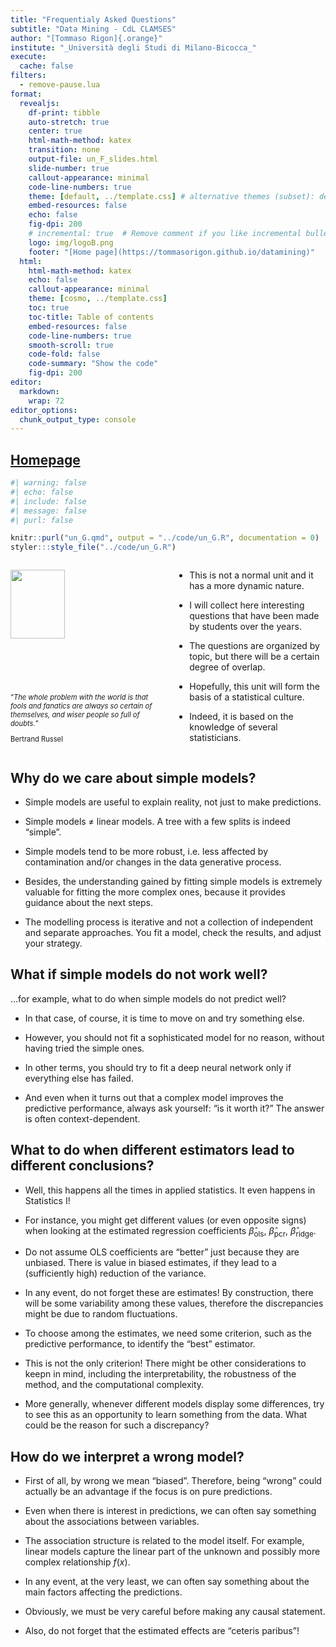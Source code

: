 ```yaml
---
title: "Frequentialy Asked Questions"
subtitle: "Data Mining - CdL CLAMSES"
author: "[Tommaso Rigon]{.orange}"
institute: "_Università degli Studi di Milano-Bicocca_"
execute:
  cache: false
filters: 
  - remove-pause.lua
format:
  revealjs:
    df-print: tibble
    auto-stretch: true
    center: true
    html-math-method: katex
    transition: none
    output-file: un_F_slides.html
    slide-number: true
    callout-appearance: minimal
    code-line-numbers: true
    theme: [default, ../template.css] # alternative themes (subset): default, night, dark
    embed-resources: false
    echo: false
    fig-dpi: 200
    # incremental: true  # Remove comment if you like incremental bullet points
    logo: img/logoB.png
    footer: "[Home page](https://tommasorigon.github.io/datamining)"
  html:
    html-math-method: katex
    echo: false
    callout-appearance: minimal
    theme: [cosmo, ../template.css]
    toc: true
    toc-title: Table of contents
    embed-resources: false
    code-line-numbers: true
    smooth-scroll: true
    code-fold: false
    code-summary: "Show the code"
    fig-dpi: 200
editor: 
  markdown: 
    wrap: 72
editor_options: 
  chunk_output_type: console
---
```


## [Homepage](../index.html)

```r
#| warning: false
#| echo: false
#| include: false
#| message: false
#| purl: false

knitr::purl("un_G.qmd", output = "../code/un_G.R", documentation = 0)
styler:::style_file("../code/un_G.R")
```

::: columns
::: {.column width="50%"}
![](img/russell.jpg){width="60%" fig-align="center"}

::: {style="font-size: 80%;"}
"*The whole problem with the world is that fools and fanatics are always so certain of themselves, and wiser people so full of doubts.*" 

[Bertrand Russel]{.grey}
:::
:::

::: {.column width="50%"}
- This is not a normal unit and it has a more dynamic nature. 

- I will collect here [interesting]{.blue} questions that have been made by students over the years.

- The questions are organized by topic, but there will be a certain degree of overlap.

- Hopefully, this unit will form the basis of a [statistical culture]{.orange}. 

- Indeed, it is based on the knowledge of several statisticians. 
:::
:::

<!-- ## What is the difference between an algorithm and a model? -->

<!-- ::: columns -->
<!-- ::: {.column width="50%"} -->
<!-- - [Model]{.blue}: a simplified *mathematical* representation of reality. -->

<!-- - [Algorithm]{.blue}: a step-by-step procedure that is useful to obtain the unknown parts of a model. -->
<!-- ::: -->

<!-- ::: {.column width="50%"} -->
<!-- [Example]{.orange}: linear models, neural networks, support vector machine, trees. -->

<!-- [Example]{.orange}: gradient descent, Newton-Raphson, pathwise coordinate descent, LAR. -->
<!-- ::: -->
<!-- ::: -->

## Why do we care about simple models?

- Simple models are useful to [explain]{.orange} reality, not just to make predictions.

- Simple models $\neq$ linear models. A tree with a few splits is indeed "simple".

- Simple models tend to be more [robust]{.orange}, i.e. less affected by contamination and/or changes in the data generative process.

- Besides, the [understanding]{.blue} gained by fitting simple models is extremely valuable for fitting the more complex ones, because it provides guidance about the next steps. 

- The modelling process is [iterative]{.blue} and [not a collection of independent]{.orange} and [separate approaches]{.orange}. You fit a model, check the results, and adjust your strategy. 

## What if simple models do not work well?

...for example, what to do when simple models do not predict well?

- In that case, of course, it is time to move on and try something else.

- However, you [should not]{.orange} fit a sophisticated model for no reason, without having tried the simple ones. 

- In other terms, you should try to fit a [deep neural network]{.blue} only if [everything else has failed]{.orange}.

- And even when it turns out that a complex model improves the predictive performance, always ask yourself: ["is it worth it?"]{.orange} The answer is often [context-dependent]{.blue}. 

## What to do when different estimators lead to different conclusions?

- Well, this happens all the times in applied statistics. It even happens in Statistics I!

- For instance, you might get different values (or even opposite signs) when looking at the estimated regression coefficients $\hat{\beta}_\text{ols}$, $\hat{\beta}_\text{pcr}$, $\hat{\beta}_\text{ridge}$.

- Do not assume OLS coefficients are "better" just because they are [unbiased]{.blue}. There is value in biased estimates, if they lead to a (sufficiently high) reduction of the variance.

- In any event, do not forget these are [estimates]{.orange}! By construction, there will be some variability among these values, therefore the discrepancies might be due to random [fluctuations]{.orange}.

- To choose among the estimates, we need some criterion, such as the [predictive performance]{.blue}, to identify the "best" estimator.

- This is [not]{.orange} the only criterion! There might be other considerations to keepn in mind, including the [interpretability]{.blue}, the [robustness]{.orange} of the method, and the [computational complexity]{.grey}.

- More generally, whenever different models display some differences, try to see this as an [opportunity]{.blue} to [learn something from the data]{.orange}. What could be the reason for such a discrepancy?

## How do we interpret a wrong model?

- First of all, by wrong we mean "[biased]{.orange}". Therefore, being "wrong" could actually be an advantage [if]{.orange} the [focus]{.blue} is on [pure predictions]{.blue}.  

- Even when there is interest in predictions, we can often say something about the [associations]{.orange} between variables.

- The association structure is related to the model itself. For example, linear models capture the [linear part]{.orange} of the unknown and possibly more complex relationship $f(x)$. 

- In any event, at the very least, we can often say something about the main factors affecting the predictions.

- Obviously, we must be very careful before making any [causal statement]{.orange}.

- Also, do not forget that the estimated effects are "ceteris paribus"! 
